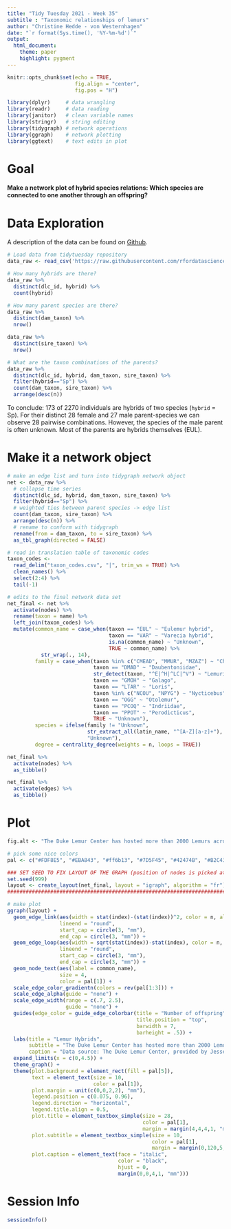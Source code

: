 ```yaml
---
title: "Tidy Tuesday 2021 - Week 35"
subtitle : "Taxonomic relationships of lemurs"
author: "Christine Hedde - von Westernhagen"
date: "`r format(Sys.time(), '%Y-%m-%d')`"
output: 
  html_document:
    theme: paper
    highlight: pygment
---
```


```r
knitr::opts_chunk$set(echo = TRUE, 
                      fig.align = "center",
                      fig.pos = "H")

library(dplyr)     # data wrangling
library(readr)     # data reading
library(janitor)   # clean variable names
library(stringr)   # string editing
library(tidygraph) # network operations
library(ggraph)    # network plotting
library(ggtext)    # text edits in plot
```

# Goal

**Make a network plot of hybrid species relations: Which species are connected to one another through an offspring?**

# Data Exploration

A description of the data can be found on [Github](https://github.com/rfordatascience/tidytuesday/tree/master/data/2021/2021-08-24).

```r
# Load data from tidytuesday repository
data_raw <- read_csv('https://raw.githubusercontent.com/rfordatascience/tidytuesday/master/data/2021/2021-08-24/lemur_data.csv')

# How many hybrids are there?
data_raw %>% 
  distinct(dlc_id, hybrid) %>% 
  count(hybrid)

# How many parent species are there?
data_raw %>% 
  distinct(dam_taxon) %>% 
  nrow()

data_raw %>% 
  distinct(sire_taxon) %>%
  nrow()

# What are the taxon combinations of the parents?
data_raw %>%
  distinct(dlc_id, hybrid, dam_taxon, sire_taxon) %>% 
  filter(hybrid=="Sp") %>% 
  count(dam_taxon, sire_taxon) %>% 
  arrange(desc(n))
```

To conclude: 173 of 2270 individuals are hybrids of two species (`hybrid` = Sp). For their distinct 28 female and 27 male parent-species we can observe 28 pairwise combinations. However, the species of the male parent is often unknown. Most of the parents are hybrids themselves (EUL).

# Make it a network object

```r
# make an edge list and turn into tidygraph network object
net <- data_raw %>% 
  # collapse time series
  distinct(dlc_id, hybrid, dam_taxon, sire_taxon) %>% 
  filter(hybrid=="Sp") %>% 
  # weighted ties between parent species -> edge list
  count(dam_taxon, sire_taxon) %>% 
  arrange(desc(n)) %>% 
  # rename to conform with tidygraph
  rename(from = dam_taxon, to = sire_taxon) %>% 
  as_tbl_graph(directed = FALSE)

# read in translation table of taxonomic codes
taxon_codes <- 
  read_delim("taxon_codes.csv", "|", trim_ws = TRUE) %>% 
  clean_names() %>% 
  select(2:4) %>% 
  tail(-1)

# edits to the final network data set
net_final <- net %>% 
  activate(nodes) %>% 
  rename(taxon = name) %>% 
  left_join(taxon_codes) %>% 
  mutate(common_name = case_when(taxon == "EUL" ~ "Eulemur hybrid",
                                 taxon == "VAR" ~ "Varecia hybrid",
                                 is.na(common_name) ~ "Unknown",
                                 TRUE ~ common_name) %>% 
           str_wrap(., 14),
         family = case_when(taxon %in% c("CMEAD", "MMUR", "MZAZ") ~ "Cheirogaleidae",
                            taxon == "DMAD" ~ "Daubentoniidae",
                            str_detect(taxon, "^E|^H|^LC|^V") ~ "Lemuridae",
                            taxon == "GMOH" ~ "Galago",
                            taxon == "LTAR" ~ "Loris",
                            taxon %in% c("NCOU", "NPYG") ~ "Nycticebus",
                            taxon == "OGG" ~ "Otolemur",
                            taxon == "PCOQ" ~ "Indriidae",
                            taxon == "PPOT" ~ "Perodicticus",
                            TRUE ~ "Unknown"),
         species = ifelse(family != "Unknown", 
                          str_extract_all(latin_name, "^[A-Z][a-z]+"),
                          "Unknown"),
         degree = centrality_degree(weights = n, loops = TRUE))

net_final %>% 
  activate(nodes) %>% 
  as_tibble()

net_final %>% 
  activate(edges) %>% 
  as_tibble()
```

# Plot

```r

fig.alt <- "The Duke Lemur Center has hosted more than 2000 Lemurs across 28 species since 1968. Around eight percent of the animals are hybrids of different species. The graph shows the taxonomic relations between their parents, who are often hybrids themselves, as a circular network consisting of 13 nodes. Most connections run between hybrid species. However, in many cases the father's species could not be identified, 'pater semper incertus est'."

# pick some nice colors
pal <- c("#FDF8E5", "#EBA843", "#ff6b13", "#7D5F45", "#42474B", "#B2C438", "#0B5587")

### SET SEED TO FIX LAYOUT OF THE GRAPH (position of nodes is picked at random)###
set.seed(999)                                                                    # 
layout <- create_layout(net_final, layout = "igraph", algorithm = "fr")          #
##################################################################################

# make plot
ggraph(layout) +
  geom_edge_link(aes(width = stat(index)-(stat(index))^2, color = n, alpha = n+0.5),
                 lineend = "round",
                 start_cap = circle(3, "mm"),
                 end_cap = circle(3, "mm")) +
  geom_edge_loop(aes(width = sqrt(stat(index))-stat(index), color = n, alpha = n+0.5),
                 lineend = "round",
                 start_cap = circle(3, "mm"),
                 end_cap = circle(3, "mm")) +
  geom_node_text(aes(label = common_name),
                 size = 4, 
                 color = pal[1]) +
  scale_edge_color_gradientn(colors = rev(pal[1:3])) +
  scale_edge_alpha(guide = "none") +
  scale_edge_width(range = c(.7, 2.5), 
                   guide = "none") +
  guides(edge_color = guide_edge_colorbar(title = "Number of offspring", 
                                          title.position = "top",
                                          barwidth = 7,
                                          barheight = .5)) +
  labs(title = "Lemur Hybrids", 
       subtitle = "The Duke Lemur Center has hosted more than 2000 Lemurs across 28 species since 1968. Around eight percent of the animals are hybrids of different species. The graph shows the taxonomic relations between their parents, who are often hybrids themselves. However, in many cases the father's species could not be identified, 'pater semper incertus est'.",
       caption = "Data source: The Duke Lemur Center, provided by Jesse Mostipak\nPlot: @christinehvw") +
  expand_limits(x = c(0,4.5)) +
  theme_graph() +
  theme(plot.background = element_rect(fill = pal[5]),
        text = element_text(size = 10, 
                            color = pal[1]),
        plot.margin = unit(c(0,0,2,2), "mm"),
        legend.position = c(0.075, 0.96), 
        legend.direction = "horizontal",
        legend.title.align = 0.5,
        plot.title = element_textbox_simple(size = 28, 
                                            color = pal[1],
                                            margin = margin(4,4,4,1, "mm")),
        plot.subtitle = element_textbox_simple(size = 10, 
                                               color = pal[1],
                                               margin = margin(0,120,5,1, "mm")),
        plot.caption = element_text(face = "italic",
                                    color = "black",
                                    hjust = 0,
                                    margin(0,0,4,1, "mm"))) 
```

# Session Info

```r
sessionInfo()
```

